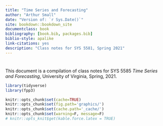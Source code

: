 ```yaml
--- 
title: "Time Series and Forecasting"
author: "Arthur Small"
date: "Version of: `r Sys.Date()`"
site: bookdown::bookdown_site
documentclass: book
bibliography: [book.bib, packages.bib]
biblio-style: apalike
link-citations: yes
description: "Class notes for SYS 5581, Spring 2021"
---
```


# {-}

This document is a compilation of class notes for SYS 5585 *Time Series and Forecasting*, University of Virginia, Spring, 2021.


```r
library(tidyverse)
library(fpp3)
```

```r
knitr::opts_chunk$set(cache=TRUE)
knitr::opts_chunk$set(fig.path='graphics/')
knitr::opts_chunk$set(cache.path='_cache/')
knitr::opts_chunk$set(warning=F, message=F)
# knitr::opts_knit$get(kable.force.latex = TRUE)
```
